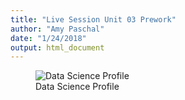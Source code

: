```yaml
---
title: "Live Session Unit 03 Prework"
author: "Amy Paschal"
date: "1/24/2018"
output: html_document
---
```


![Data Science Profile](/Users/amypaschal/Documents/SMU/Term 1/Doing Data Science/Unit 3/Pre-work/Profile-Graph.png)
